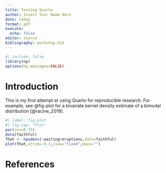 ```yaml
---
title: Testing Quarto
author: Insert Your Name Here
date: today
format: pdf
execute:
  echo: false
editor: source
bibliography: workshop.bib
---
```


```r
#| include: false
library(np)
options(np.messages=FALSE)
```

# Introduction

This is my first attempt at using Quarto for reproducible research. For example, see @fig-plot for a bivariate kernel density estimate of a bimodal distribution [@racine_2019].

```r
#| label: fig-plot
#| fig-cap: "Plot"
par(cex=0.75)
data(faithful)
fhat <- npudens(~waiting+eruptions,data=faithful)
plot(fhat,xtrim=-0.1,view="fixed",main="")
```

# References
